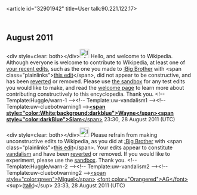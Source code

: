 <article id="32901942" title=User talk:90.221.122.17>
	<talkpage id="32901942" title="User talk:90.221.122.17">

== August 2011 ==

&lt;div style=clear: both&gt;&lt;/div&gt;[[File:Information.svg|25px|alt=|link=]] Hello, and welcome to Wikipedia. Although everyone is welcome to contribute to Wikipedia, at least one of [[Special:Contributions/90.221.122.17|your recent edits]], such as the one you made to [[:Big Brother]] with &lt;span class=&quot;plainlinks&quot;&gt;[http://en.wikipedia.org/wiki/Big_Brother?diff=447217378 this edit]&lt;/span&gt;, did not appear to be constructive, and has been [[Help:Reverting|reverted]] or removed. Please use [[Wikipedia:Sandbox|the sandbox]] for any test edits you would like to make, and read the [[Wikipedia:Welcoming committee/Welcome to Wikipedia|welcome page]] to learn more about contributing constructively to this encyclopedia. Thank you. &lt;!-- Template:Huggle/warn-1 --&gt;&lt;!-- Template:uw-vandalism1 --&gt;&lt;!-- Template:uw-cluebotwarning1 --&gt;[[User:Wayne Slam|'''&lt;span style=&quot;color:White;background:darkblue&quot;&gt;Wayne&lt;/span&gt;''']][[User talk:Wayne Slam|'''&lt;span style=&quot;color:darkBlue&quot;&gt;Slam'''&lt;/span&gt;]] 23:30, 28 August 2011 (UTC)

&lt;div style=clear: both&gt;&lt;/div&gt;[[File:Information.svg|25px|alt=|link=]] Please refrain from making unconstructive edits to Wikipedia, as you did at [[:Big Brother]] with &lt;span class=&quot;plainlinks&quot;&gt;[http://en.wikipedia.org/wiki/Big_Brother?diff=447217689 this edit]&lt;/span&gt;. Your edits appear to constitute [[Wikipedia:Vandalism|vandalism]] and have been [[Help:Reverting|reverted]] or removed. If you would like to experiment, please use the [[Wikipedia:Sandbox|sandbox]]. Thank you. &lt;!-- Template:Huggle/warn-2 --&gt;&lt;!-- Template:uw-vandalism2 --&gt;&lt;!-- Template:uw-cluebotwarning2 --&gt;[[User:Miguel AG|&lt;span style=&quot;color:green&quot;&gt;Miguel&lt;/span&gt;]] [[Special:Contributions/Miguel AG|&lt;font color=&quot;Orangered&quot;&gt;AG&lt;/font&gt;]]&lt;sup&gt;([[User_talk:Miguel AG|talk]])&lt;/sup&gt; 23:33, 28 August 2011 (UTC)
	</talkpage>
</article>